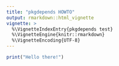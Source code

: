 ```yaml
---
title: "pkgdepends HOWTO"
output: rmarkdown::html_vignette
vignette: >
  %\VignetteIndexEntry{pkgdepends test}
  %\VignetteEngine{knitr::rmarkdown}
  %\VignetteEncoding{UTF-8}
---
```


```r
print("Hello there!")
```

